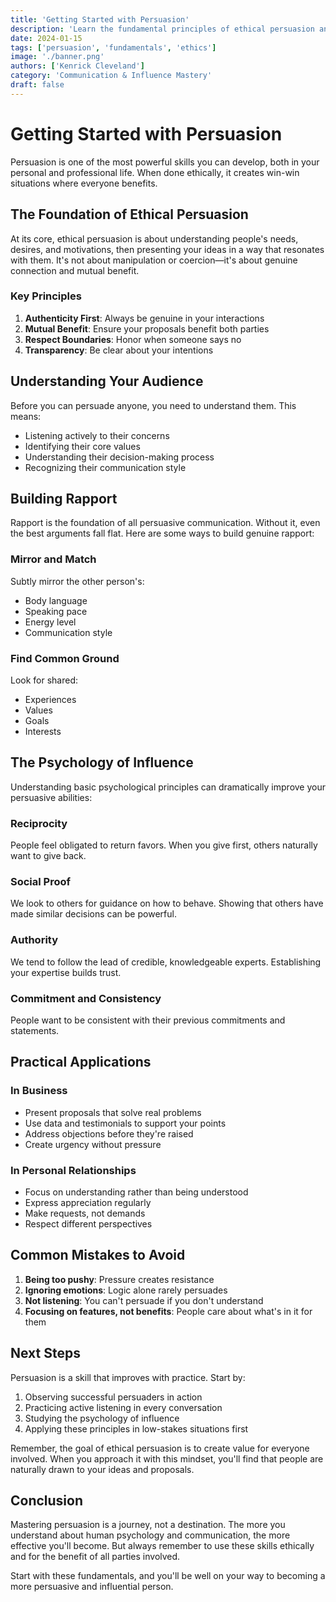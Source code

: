 ```yaml
---
title: 'Getting Started with Persuasion'
description: 'Learn the fundamental principles of ethical persuasion and how to apply them in your daily interactions.'
date: 2024-01-15
tags: ['persuasion', 'fundamentals', 'ethics']
image: './banner.png'
authors: ['Kenrick Cleveland']
category: 'Communication & Influence Mastery'
draft: false
---
```


# Getting Started with Persuasion

Persuasion is one of the most powerful skills you can develop, both in your personal and professional life. When done ethically, it creates win-win situations where everyone benefits.

## The Foundation of Ethical Persuasion

At its core, ethical persuasion is about understanding people's needs, desires, and motivations, then presenting your ideas in a way that resonates with them. It's not about manipulation or coercion—it's about genuine connection and mutual benefit.

### Key Principles

1. **Authenticity First**: Always be genuine in your interactions
2. **Mutual Benefit**: Ensure your proposals benefit both parties
3. **Respect Boundaries**: Honor when someone says no
4. **Transparency**: Be clear about your intentions

## Understanding Your Audience

Before you can persuade anyone, you need to understand them. This means:

- Listening actively to their concerns
- Identifying their core values
- Understanding their decision-making process
- Recognizing their communication style

## Building Rapport

Rapport is the foundation of all persuasive communication. Without it, even the best arguments fall flat. Here are some ways to build genuine rapport:

### Mirror and Match

Subtly mirror the other person's:
- Body language
- Speaking pace
- Energy level
- Communication style

### Find Common Ground

Look for shared:
- Experiences
- Values
- Goals
- Interests

## The Psychology of Influence

Understanding basic psychological principles can dramatically improve your persuasive abilities:

### Reciprocity

People feel obligated to return favors. When you give first, others naturally want to give back.

### Social Proof

We look to others for guidance on how to behave. Showing that others have made similar decisions can be powerful.

### Authority

We tend to follow the lead of credible, knowledgeable experts. Establishing your expertise builds trust.

### Commitment and Consistency

People want to be consistent with their previous commitments and statements.

## Practical Applications

### In Business

- Present proposals that solve real problems
- Use data and testimonials to support your points
- Address objections before they're raised
- Create urgency without pressure

### In Personal Relationships

- Focus on understanding rather than being understood
- Express appreciation regularly
- Make requests, not demands
- Respect different perspectives

## Common Mistakes to Avoid

1. **Being too pushy**: Pressure creates resistance
2. **Ignoring emotions**: Logic alone rarely persuades
3. **Not listening**: You can't persuade if you don't understand
4. **Focusing on features, not benefits**: People care about what's in it for them

## Next Steps

Persuasion is a skill that improves with practice. Start by:

1. Observing successful persuaders in action
2. Practicing active listening in every conversation
3. Studying the psychology of influence
4. Applying these principles in low-stakes situations first

Remember, the goal of ethical persuasion is to create value for everyone involved. When you approach it with this mindset, you'll find that people are naturally drawn to your ideas and proposals.

## Conclusion

Mastering persuasion is a journey, not a destination. The more you understand about human psychology and communication, the more effective you'll become. But always remember to use these skills ethically and for the benefit of all parties involved.

Start with these fundamentals, and you'll be well on your way to becoming a more persuasive and influential person.
